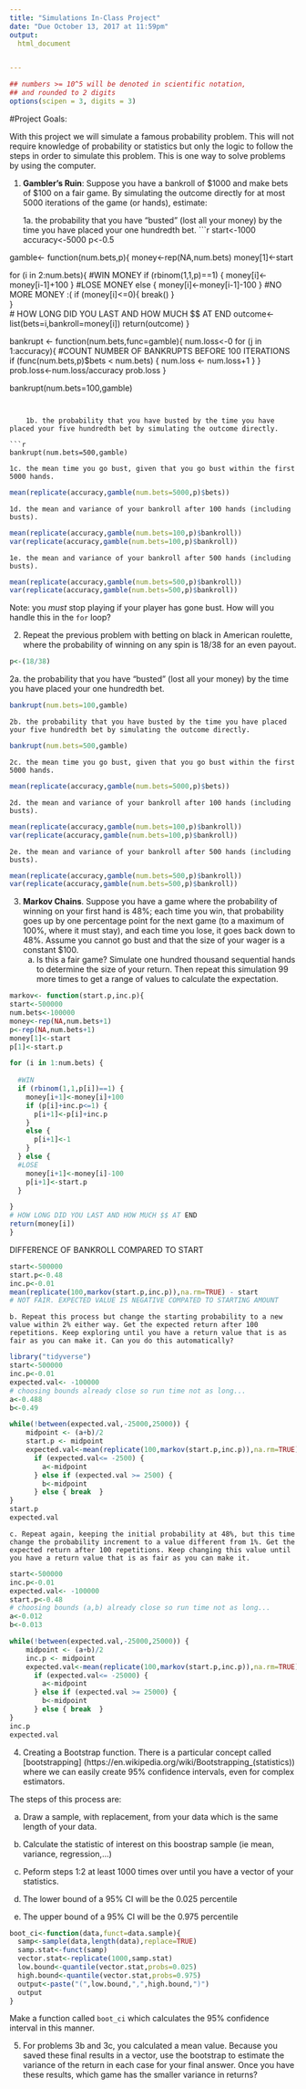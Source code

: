 ```yaml
---
title: "Simulations In-Class Project"
date: "Due October 13, 2017 at 11:59pm"
output:
  html_document


---
```


<style type="text/css">
.table {

    width: 80%;
    margin-left:10%; 
    margin-right:10%;
}
</style>
```r
## numbers >= 10^5 will be denoted in scientific notation,
## and rounded to 2 digits
options(scipen = 3, digits = 3)
```




#Project Goals:


With this project we will simulate a famous probability problem. This will not require knowledge of probability or statistics but only the logic to follow the steps in order to simulate this problem. This is one way to solve problems by using the computer. 

1. **Gambler's Ruin**: Suppose you have a bankroll of $1000 and make bets of $100 on a fair game. By simulating the outcome directly for at most 5000 iterations of the game (or hands), estimate:
 
    1a. the probability that you have "busted" (lost all your money) by the time you have placed your one hundredth bet. 
```r
start<-1000
accuracy<-5000
p<-0.5

gamble<- function(num.bets,p){
money<-rep(NA,num.bets)
money[1]<-start

for (i in 2:num.bets){
  #WIN MONEY
  if (rbinom(1,1,p)==1) { money[i]<-money[i-1]+100 } 
  #LOSE MONEY
  else { money[i]<-money[i-1]-100  }
  #NO MORE MONEY :(
  if (money[i]<=0){
    break()
  }  
}  
# HOW LONG DID YOU LAST AND HOW MUCH $$ AT END
outcome<-list(bets=i,bankroll=money[i])
return(outcome)
}


bankrupt <- function(num.bets,func=gamble){
num.loss<-0
  for (j in 1:accuracy){
  #COUNT NUMBER OF BANKRUPTS BEFORE 100 ITERATIONS  
  if (func(num.bets,p)$bets < num.bets) { num.loss <- num.loss+1 }
  } 
prob.loss<-num.loss/accuracy
prob.loss
}


bankrupt(num.bets=100,gamble)
```
    
    
    1b. the probability that you have busted by the time you have placed your five hundredth bet by simulating the outcome directly. 
    
```r
bankrupt(num.bets=500,gamble)
```

    1c. the mean time you go bust, given that you go bust within the first 5000 hands.
    
```r
mean(replicate(accuracy,gamble(num.bets=5000,p)$bets))
```

    1d. the mean and variance of your bankroll after 100 hands (including busts).
    
```r
mean(replicate(accuracy,gamble(num.bets=100,p)$bankroll))
var(replicate(accuracy,gamble(num.bets=100,p)$bankroll))
```

    1e. the mean and variance of your bankroll after 500 hands (including busts).
    
```r
mean(replicate(accuracy,gamble(num.bets=500,p)$bankroll))
var(replicate(accuracy,gamble(num.bets=500,p)$bankroll))
```
Note: you *must* stop playing if your player has gone bust. How will you handle this in the `for` loop?


2. Repeat the previous problem with betting on black in American roulette, where the probability of winning on any spin is 18/38 for an even payout.

```r
p<-(18/38)
```

2a. the probability that you have "busted" (lost all your money) by the time you have placed your one hundredth bet.
```r
bankrupt(num.bets=100,gamble)
```
    
    2b. the probability that you have busted by the time you have placed your five hundredth bet by simulating the outcome directly. 
    
```r
bankrupt(num.bets=500,gamble)
```

    2c. the mean time you go bust, given that you go bust within the first 5000 hands.
    
```r
mean(replicate(accuracy,gamble(num.bets=5000,p)$bets))
```

    2d. the mean and variance of your bankroll after 100 hands (including busts).
    
```r
mean(replicate(accuracy,gamble(num.bets=100,p)$bankroll))
var(replicate(accuracy,gamble(num.bets=100,p)$bankroll))
```

    2e. the mean and variance of your bankroll after 500 hands (including busts).
    
```r
mean(replicate(accuracy,gamble(num.bets=500,p)$bankroll))
var(replicate(accuracy,gamble(num.bets=500,p)$bankroll))
```


3. **Markov Chains**. Suppose you have a game where the probability of winning on your first hand is 48%; each time you win, that probability goes up by one percentage point for the next game (to a maximum of 100%, where it must stay), and each time you lose, it goes back down to 48%. Assume you cannot go bust and that the size of your wager is a constant $100.
    a. Is this a fair game? Simulate one hundred thousand sequential hands to determine the size of your return. Then repeat this simulation 99 more times to get a range of values to calculate the expectation.
    
```r

markov<- function(start.p,inc.p){
start<-500000
num.bets<-100000
money<-rep(NA,num.bets+1)
p<-rep(NA,num.bets+1)
money[1]<-start
p[1]<-start.p

for (i in 1:num.bets) {
  
  #WIN
  if (rbinom(1,1,p[i])==1) { 
    money[i+1]<-money[i]+100
    if (p[i]+inc.p<=1) {
      p[i+1]<-p[i]+inc.p
    }
    else { 
      p[i+1]<-1 
    }
  } else {
  #LOSE
    money[i+1]<-money[i]-100
    p[i+1]<-start.p
  }

}
# HOW LONG DID YOU LAST AND HOW MUCH $$ AT END
return(money[i])
}
```
 
DIFFERENCE OF BANKROLL COMPARED TO START 
```r
start<-500000
start.p<-0.48
inc.p<-0.01
mean(replicate(100,markov(start.p,inc.p)),na.rm=TRUE) - start
# NOT FAIR. EXPECTED VALUE IS NEGATIVE COMPATED TO STARTING AMOUNT
```

    b. Repeat this process but change the starting probability to a new value within 2% either way. Get the expected return after 100 repetitions. Keep exploring until you have a return value that is as fair as you can make it. Can you do this automatically?
    
```r
library("tidyverse")
start<-500000
inc.p<-0.01
expected.val<- -100000
# choosing bounds already close so run time not as long...
a<-0.488
b<-0.49

while(!between(expected.val,-25000,25000)) {
    midpoint <- (a+b)/2
    start.p <- midpoint  
    expected.val<-mean(replicate(100,markov(start.p,inc.p)),na.rm=TRUE) - start
      if (expected.val<= -2500) { 
        a<-midpoint
      } else if (expected.val >= 2500) {
        b<-midpoint
      } else { break  }
}
start.p
expected.val
```

    c. Repeat again, keeping the initial probability at 48%, but this time change the probability increment to a value different from 1%. Get the expected return after 100 repetitions. Keep changing this value until you have a return value that is as fair as you can make it. 
```r
start<-500000
inc.p<-0.01
expected.val<- -100000
start.p<-0.48
# choosing bounds (a,b) already close so run time not as long...
a<-0.012
b<-0.013

while(!between(expected.val,-25000,25000)) {
    midpoint <- (a+b)/2
    inc.p <- midpoint  
    expected.val<-mean(replicate(100,markov(start.p,inc.p)),na.rm=TRUE) - start
      if (expected.val<= -25000) { 
        a<-midpoint
      } else if (expected.val >= 25000) {
        b<-midpoint
      } else { break  }
}
inc.p
expected.val
```


4. Creating a Bootstrap function. There is a particular concept called [bootstrapping]
(https://en.wikipedia.org/wiki/Bootstrapping_(statistics)) where we can easily create 95% confidence intervals, even for complex estimators.

The steps of this process are:


  a. Draw a sample, with replacement, from your data which is the same length of your data.

  b. Calculate the statistic of interest on this boostrap sample (ie mean, variance, regression,...)

  c. Peform steps 1:2 at least 1000 times over until you have a vector of your statistics. 

  d. The lower bound of a 95% CI will be the 0.025 percentile

  e. The upper bound of a 95% CI will be the 0.975 percentile

```r
boot_ci<-function(data,funct=data.sample){
  samp<-sample(data,length(data),replace=TRUE)
  samp.stat<-funct(samp)
  vector.stat<-replicate(1000,samp.stat)
  low.bound<-quantile(vector.stat,probs=0.025)
  high.bound<-quantile(vector.stat,probs=0.975)
  output<-paste("(",low.bound,",",high.bound,")")
  output
}
```



Make a function called `boot_ci` which calculates the 95% confidence interval in this manner. 

5. For problems 3b and 3c, you calculated a mean value. Because you saved these final results in a vector, use the bootstrap to estimate the variance of the return in each case for your final answer. Once you have these results, which game has the smaller variance in returns?

```r

```

